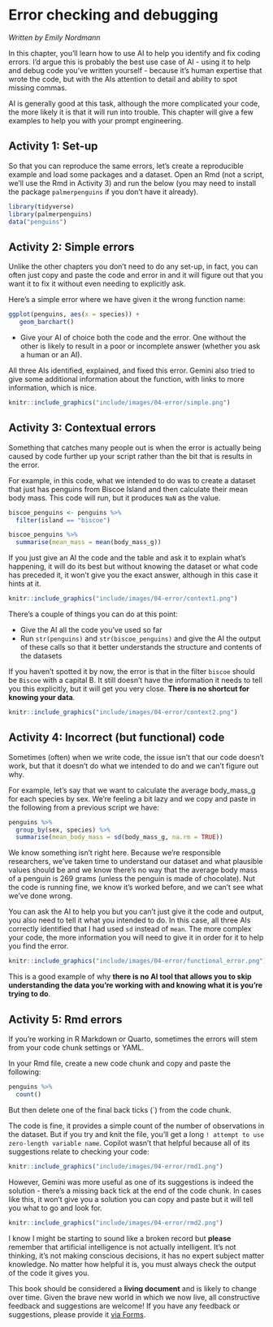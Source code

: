 
# Error checking and debugging

*Written by Emily Nordmann*

In this chapter, you'll learn how to use AI to help you identify and fix coding errors. I'd argue this is probably the best use case of AI - using it to help and debug code you've written yourself - because it's human expertise that wrote the code, but with the AIs attention to detail and ability to spot missing commas.

AI is generally good at this task, although the more complicated your code, the more likely it is that it will run into trouble. This chapter will give a few examples to help you with your prompt engineering.

## Activity 1: Set-up {#sec-setup-errors}

So that you can reproduce the same errors, let's create a reproducible example and load some packages and a dataset. Open an Rmd (not a script, we'll use the Rmd in Activity 3) and run the below (you may need to install the package `palmerpenguins` if you don't have it already).

```r
library(tidyverse)
library(palmerpenguins)
data("penguins")
```

## Activity 2: Simple errors {#sec-simple-errors}

Unlike the other chapters you don't need to do any set-up, in fact, you can often just copy and paste the code and error in and it will figure out that you want it to fix it without even needing to explicitly ask. 

Here's a simple error where we have given it the wrong function name:

```r
ggplot(penguins, aes(x = species)) +
   geom_barchart()
```

* Give your AI of choice both the code and the error. One without the other is likely to result in a poor or incomplete answer (whether you ask a human or an AI).

All three AIs identified, explained, and fixed this error. Gemini also tried to give some additional information about the function, with links to more information, which is nice.

```r

knitr::include_graphics("include/images/04-error/simple.png")

```

## Activity 3: Contextual errors

Something that catches many people out is when the error is actually being caused by code further up your script rather than the bit that is results in the error.

For example, in this code, what we intended to do was to create a dataset that just has penguins from Biscoe Island and then calculate their mean body mass. This code will run, but it produces `NaN` as the value.

```r
biscoe_penguins <- penguins %>%
  filter(island == "biscoe")

biscoe_penguins %>%
  summarise(mean_mass = mean(body_mass_g))
```

If you just give an AI the code and the table and ask it to explain what's happening, it will do its best but without knowing the dataset or what code has preceded it, it won't give you the exact answer, although in this case it hints at it.

```r

knitr::include_graphics("include/images/04-error/context1.png")

```

There's a couple of things you can do at this point:

* Give the AI all the code you've used so far
* Run `str(penguins)` and `str(biscoe_penguins)` and give the AI the output of these calls so that it better understands the structure and contents of the datasets

If you haven't spotted it by now, the error is that in the filter `biscoe` should be `Biscoe` with a capital B. It still doesn't have the information it needs to tell you this explicitly, but it will get you very close. **There is no shortcut for knowing your data**.

```r

knitr::include_graphics("include/images/04-error/context2.png")

```

## Activity 4: Incorrect (but functional) code

Sometimes (often) when we write code, the issue isn't that our code doesn't work, but that it doesn't do what we intended to do and we can't figure out why. 

For example, let's say that we want to calculate the average body_mass_g for each species by sex. We're feeling a bit lazy and we copy and paste in the following from a previous script we have:

```r
penguins %>%
  group_by(sex, species) %>%
  summarise(mean_body_mass = sd(body_mass_g, na.rm = TRUE))

```

We know something isn't right here. Because we're responsible researchers, we've taken time to understand our dataset and what plausible values should be and we know there's no way that the average body mass of a penguin is 269 grams (unless the penguin is made of chocolate). Nut the code is running fine, we know it's worked before, and we can't see what we've done wrong.

You can ask the AI to help you but you can't just give it the code and output, you also need to tell it what you intended to do. In this case, all three AIs correctly identified that I had used `sd` instead of `mean`. The more complex your code, the more information you will need to give it in order for it to help you find the error. 

```r

knitr::include_graphics("include/images/04-error/functional_error.png")

```

This is a good example of why **there is no AI tool that allows you to skip understanding the data you're working with and knowing what it is you're trying to do**.

## Activity 5: Rmd errors

If you're working in R Markdown or Quarto, sometimes the errors will stem from your code chunk settings or YAML.

In your Rmd file, create a new code chunk and copy and paste the following:

```r
penguins %>%
  count()
```

But then delete one of the final back ticks (`) from the code chunk.

The code is fine, it provides a simple count of the number of observations in the dataset. But if you try and knit the file, you'll get a long `! attempt to use zero-length variable name`. Copilot wasn't that helpful because all of its suggestions relate to checking your code:

```r

knitr::include_graphics("include/images/04-error/rmd1.png")

```

However, Gemini was more useful as one of its suggestions is indeed the solution - there's a missing back tick at the end of the code chunk. In cases like this, it won't give you a solution you can copy and paste but it will tell you what to go and look for. 


```r

knitr::include_graphics("include/images/04-error/rmd2.png")

```

::: {.callout-important}
I know I might be starting to sound like a broken record but **please** remember that artificial intelligence is not actually intelligent. It's not thinking, it's not making conscious decisions, it has no expert subject matter knowledge. No matter how helpful it is, you must always check the output of the code it gives you.
:::

::: {.callout-caution}
This book should be considered a **living document** and is likely to change over time. Given the brave new world in which we now live, all constructive feedback and suggestions are welcome! If you have any feedback or suggestions, please provide it [via Forms](https://forms.office.com/Pages/ResponsePage.aspx?id=KVxybjp2UE-B8i4lTwEzyKAHhjrab3lLkx60RR1iKjNUM0VCMUUxUUFLMTdNM0JTS09PSDg2SFQ3US4u).
:::
